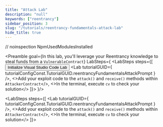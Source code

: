 ```yaml
---
title: "Attack Lab"
description: "null"
keywords: ["reentrancy"]
sidebar_position: 3
slug: "/tutorials/reentrancy-fundamentals-attack-lab"
hide_title: true
---
```


// noinspection NpmUsedModulesInstalled

<Preamble
  goal={<Text as="span">In this lab, you'll leverage your Reentrancy knowledge to steal funds from a <Code>VulnerableContract</Code></Text>}
  LabSteps={
    <LabSteps steps={[
      <Link href={vscodeURL} shouldOpenTab>
        <Button
          border="none"
          colorScheme="red"
          size="sm"
          textTransform="capitalize"
        >
          Initialize Visual Studio Code Lab
        </Button>
      </Link>
      <Lab
        tutorialGUID={
          tutorialConfigConst.TutorialGUID.reentrancyFundamentalsAttackPrompt
        }
      />,
      <>Add your exploit code to the <Code>attack()</Code> and <Code>receive()</Code> methods within <Code>AttackerContract</Code></>,
      <>In the terminal, execute <Code>cv</Code> to check your solution</>
    ]}>
    </LabSteps>
  }/>

<LabSteps steps={[
  <Lab
    tutorialGUID={
      tutorialConfigConst.TutorialGUID.reentrancyFundamentalsAttackPrompt
    }
  />,
  <>Add your exploit code to the <Code>attack()</Code> and <Code>receive()</Code> methods within <Code>AttackerContract</Code></>,
  <>In the terminal, execute <Code>cv</Code> to check your solution</>
]}>
</LabSteps>


